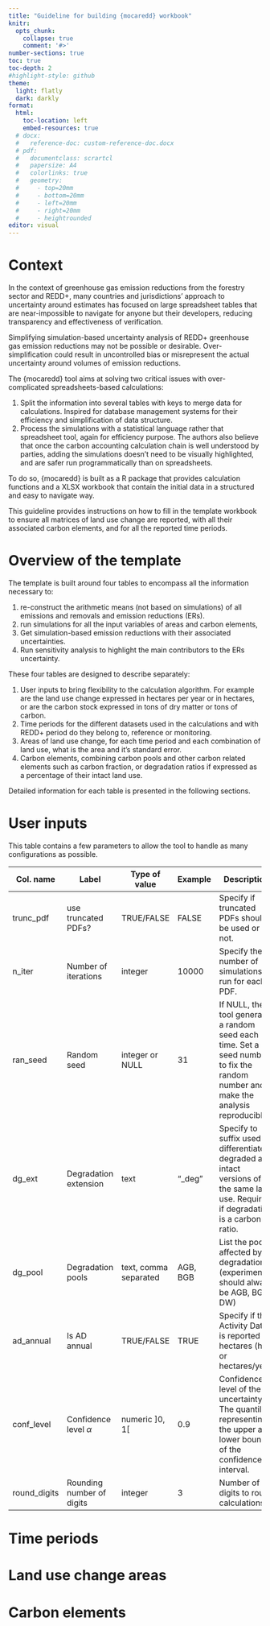 ```yaml
---
title: "Guideline for building {mocaredd} workbook"
knitr:
  opts_chunk:
    collapse: true
    comment: '#>'
number-sections: true
toc: true
toc-depth: 2
#highlight-style: github
theme: 
  light: flatly
  dark: darkly
format: 
  html: 
    toc-location: left
    embed-resources: true
  # docx:
  #   reference-doc: custom-reference-doc.docx
  # pdf: 
  #   documentclass: scrartcl
  #   papersize: A4
  #   colorlinks: true
  #   geometry:
  #     - top=20mm
  #     - bottom=20mm
  #     - left=20mm
  #     - right=20mm
  #     - heightrounded
editor: visual
---
```


# Context {.unnumbered}

In the context of greenhouse gas emission reductions from the forestry sector and REDD+, many countries and jurisdictions' approach to uncertainty around estimates has focused on large spreadsheet tables that are near-impossible to navigate for anyone but their developers, reducing transparency and effectiveness of verification.

Simplifying simulation-based uncertainty analysis of REDD+ greenhouse gas emission reductions may not be possible or desirable. Over-simplification could result in uncontrolled bias or misrepresent the actual uncertainty around volumes of emission reductions.

The {mocaredd} tool aims at solving two critical issues with over-complicated spreadsheets-based calculations:

1.  Split the information into several tables with keys to merge data for calculations. Inspired for database management systems for their efficiency and simplification of data structure.
2.  Process the simulations with a statistical language rather that spreadsheet tool, again for efficiency purpose. The authors also believe that once the carbon accounting calculation chain is well understood by parties, adding the simulations doesn't need to be visually highlighted, and are safer run programmatically than on spreadsheets.

To do so, {mocaredd} is built as a R package that provides calculation functions and a XLSX workbook that contain the initial data in a structured and easy to navigate way.

This guideline provides instructions on how to fill in the template workbook to ensure all matrices of land use change are reported, with all their associated carbon elements, and for all the reported time periods.

# Overview of the template

The template is built around four tables to encompass all the information necessary to:

1.  re-construct the arithmetic means (not based on simulations) of all emissions and removals and emission reductions (ERs).
2.  run simulations for all the input variables of areas and carbon elements,
3.  Get simulation-based emission reductions with their associated uncertainties.
4.  Run sensitivity analysis to highlight the main contributors to the ERs uncertainty.

These four tables are designed to describe separately:

1.  User inputs to bring flexibility to the calculation algorithm. For example are the land use change expressed in hectares per year or in hectares, or are the carbon stock expressed in tons of dry matter or tons of carbon.
2.  Time periods for the different datasets used in the calculations and with REDD+ period do they belong to, reference or monitoring.
3.  Areas of land use change, for each time period and each combination of land use, what is the area and it's standard error.
4.  Carbon elements, combining carbon pools and other carbon related elements such as carbon fraction, or degradation ratios if expressed as a percentage of their intact land use.

Detailed information for each table is presented in the following sections.

# User inputs

This table contains a few parameters to allow the tool to handle as many configurations as possible.

| Col. name | Label | Type of value | Example | Description |
|---------------|---------------------|----------------------|--------|--------|
| trunc_pdf | use truncated PDFs? | TRUE/FALSE | FALSE | Specify if truncated PDFs should be used or not. |
| n_iter | Number of iterations | integer | 10000 | Specify the number of simulations to run for each PDF. |
| ran_seed | Random seed | integer or NULL | 31 | If NULL, the tool generates a random seed each time. Set a seed number to fix the random number and make the analysis reproducible. |
| dg_ext | Degradation extension | text | "\_deg" | Specify to suffix used to differentiate degraded and intact versions of the same land use. Required if degradation is a carbon ratio. |
| dg_pool | Degradation pools | text, comma separated | AGB, BGB | List the pools affected by degradation (experimental, should always be AGB, BGB, DW) |
| ad_annual | Is AD annual | TRUE/FALSE | TRUE | Specify if the Activity Data is reported in hectares (ha) or hectares/year |
| conf_level | Confidence level $\alpha$ | numeric $]0,1[$ | 0.9 | Confidence level of the uncertainty. The quantiles representing the upper ad lower bound of the confidence interval. |
| round_digits | Rounding number of digits | integer | 3 | Number of digits to round calculations. |

# Time periods

# Land use change areas

# Carbon elements
